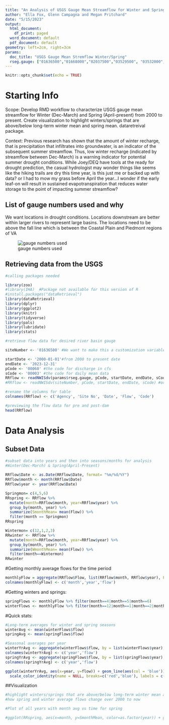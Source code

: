 ```yaml
---
title: "An Analysis of USGS Gauge Mean Streamflow for Winter and Spring from 2000 to Present"
author: "Ella Fox, Glenn Campagna and Megan Pritchard"
date: "5/15/2023"
output:
  html_document:
    df_print: paged
  word_document: default
  pdf_document: default
geometry: left=2cm, right=3cm
params:
  doc_title: "USGS Gauge Mean Stremflow Winter/Spring"
  rseg.gauge: ["01636500","01668000","02037500","03529500", "03532000", "03524000", "03527220","02066000" ] #overidden by params in render cmnd
---
```


```r
knitr::opts_chunk$set(echo = TRUE)
```
# Starting Info 

Scope: Develop RMD workflow to characterize USGS gauge mean streamflow for Winter (Dec-March) and Spring (April-present) from 2000 to present. Create visualization to highlight winters/springs that are above/below long-term winter mean and spring mean. dataretreival package.

Context: Previous research has shown that the amount of winter recharge, that is precipitation that infiltrates into groundwater, is an indicator of the subsequent summer streamflow. Thus, low winter recharge (indicated by streamflow between Dec-March) is a warning indicator for potential summer drought conditions. While Joey/DEQ have tools at the ready for drought prediction, the casual hydrologist may wonder things like seems like the hiking trails are dry this time year, is this just me or backed up with data? or I had to mow my grass before April the year...I wonder if the early leaf-on will result in sustained evapotranspiration that reduces water storage to the point of impacting summer streamflow?

## List of gauge numbers used and why 
We want locations in drought conditions. Locations downstream are better within larger rivers to represent large basins. The locations need to be above the fall line which is between the Coastal Plain and Piedmont regions of VA

![gauge numbers used](C:/HARP/GaugeLocations.png)

## Retrieving data from the USGS
```r
#calling packages needed

library(zoo)
#library(IHA)  #Package not available for this version of R
#install.packages("dataRetrieval")
library(dataRetrieval)
library(dplyr)
library(ggplot2)
library(knitr)
library(tidyverse)
library(pals)
library(lubridate)
library(stats)
```


```r
#retrieve flow data for desired river basin gauge

siteNumber <- '01636500' #We want to make this a customization variable, rn using shenandoah into Potomac to test 

startDate <- '2000-01-01'#from 2000 to present date
endDate <- '2023-12-31'
pCode <- '00060' #the code for discharge in cfs
sCode <- '00003' #the code for daily mean data
RRflow <- readNWISdv(params$rseg.gauge, pCode, startDate, endDate, sCode) #new, for passing in customizable var from render command
#RRflow <- readNWISdv(siteNumber, pCode, startDate, endDate, sCode) #original

#rename the columns for table
colnames(RRflow) <- c('Agency', 'Site No', 'Date', 'Flow', 'Code')

#previewing the flow data for pre and post-dam
head(RRflow)

```
# Data Analysis


## Subset Data 
```r
#subset data into years and then into seasons/months for analysis
#Winter(Dec-March) & Spring(April-Present)
  
RRflow$Date <- as.Date(RRflow$Date, format= "%m/%d/%Y")
RRflow$month <- month(RRflow$Date)
RRflow$year <- year(RRflow$Date)

Springmon= c(4,5,6)
RRspring <- RRflow %>%
  mutate(month=RRflow$month, year=RRflow$year) %>%
  group_by(month, year) %>%
  summarize(SmonthMean= mean(Flow)) %>%
  filter(month == Springmon)
RRspring

Wintermon= c(12,1,2,3)
RRwinter <- RRflow %>%
  mutate(month=RRflow$month, year=RRflow$year) %>%
  group_by(month, year) %>%
  summarize(WmonthMean= mean(Flow)) %>%
  filter(month==Wintermon)
RRwinter
```

#Getting monthly average flows for the time period
```r
monthlyFlow = aggregate(RRflow$Flow, list(RRflow$month, RRflow$year), FUN = 'mean')
colnames(monthlyFlow) <- c('month','year','flow')
```

#Getting winters and springs:
```r
springFlows <- monthlyFlow %>% filter(month==4|month==5|month==6)
winterFlows <- monthlyFlow %>% filter(month==12|month==1|month==2|month==3)
```

#Quick stats:
```r
#Long-term averages for winter and spring seasons
winterAvg <- mean(winterFlows$flow)
springAvg <- mean(springFlows$flow)

#Seasonal averages per year
winterYrAvg <- aggregate(winterFlows$flow, by = list(winterFlows$year), FUN = 'mean')
colnames(winterYrAvg) <- c('year','flow')
springYrAvg <- aggregate(springFlows$flow, by = list(springFlows$year), FUN = 'mean')
colnames(springYrAvg) <- c('year','flow')

ggplot(winterYrAvg, aes(x=year, y=flow)) + geom_line(aes(col = 'blue')) + geom_line(data = springYrAvg, aes(x=year, y=flow, col = 'red')) +
  scale_color_identity(name = NULL, breaks=c('red','blue'), labels = c('Spring','Winter'), guide = 'legend')
```


##Visualization 
```r
#highlight winters/springs that are above/below long-term winter mean and spring mean
#how spring and winter average flows change over 2000 to now 

#Plot of all years with month avg vs time for spring

#ggplot(RRspring, aes(x=month, y=SmonthMean, color=as.factor(year)) + geom_point() + scale_color_brewer(palette="Set3") + #xlab("Spring Months")+ ylab("Spring Month Flow Mean")
```
